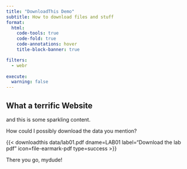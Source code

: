 ```yaml
---
title: "DownloadThis Demo"
subtitle: How to download files and stuff
format:
  html: 
    code-tools: true
    code-fold: true
    code-annotations: hover
    title-block-banner: true

filters: 
  - webr
  
execute: 
  warning: false
---
```


## What a terrific Website

and this is some sparkling content.

How could I possibly download the data you mention?

{{< downloadthis data/lab01.pdf dname=LAB01 label="Download the lab pdf" icon=file-earmark-pdf type=success >}}

There you go, mydude!
